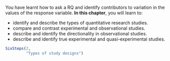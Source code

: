 ::: {.objectivesBox .objectives data-latex="{iconmonstr-target-4-240.png}"}
You have learnt how to ask a RQ and identify contributors to variation in the values of the response variable.
**In this chapter**, you will learn to:

* identify and describe the types of quantitative research studies.
* compare and contrast experimental and observational studies.
* describe and identify the directionality in observational studies.
* describe and identify true experimental and quasi-experimental studies.
:::


```r
SixSteps(2, 
         "Types of study designs")
```